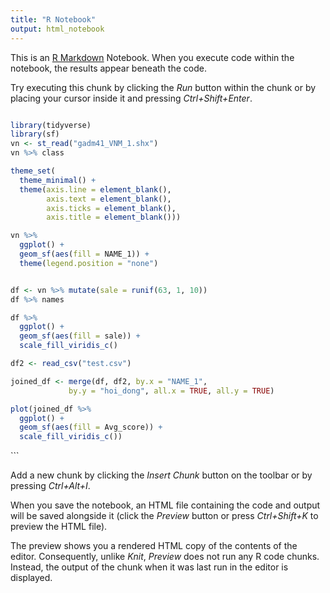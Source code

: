 ---
title: "R Notebook"
output: html_notebook
---

This is an [R Markdown](http://rmarkdown.rstudio.com) Notebook. When you execute code within the notebook, the results appear beneath the code. 

Try executing this chunk by clicking the *Run* button within the chunk or by placing your cursor inside it and pressing *Ctrl+Shift+Enter*. 

```{r}
```


```{r}
library(tidyverse)
library(sf)
vn <- st_read("gadm41_VNM_1.shx")
vn %>% class
```


```{r}
theme_set(
  theme_minimal() +
  theme(axis.line = element_blank(), 
        axis.text = element_blank(),
        axis.ticks = element_blank(), 
        axis.title = element_blank()))

vn %>% 
  ggplot() +
  geom_sf(aes(fill = NAME_1)) +
  theme(legend.position = "none")
```


```{r}
```


```{r}
df <- vn %>% mutate(sale = runif(63, 1, 10))
df %>% names
```
```{r}
df %>% 
  ggplot() +
  geom_sf(aes(fill = sale)) +
  scale_fill_viridis_c()

```

```{r}
df2 <- read_csv("test.csv")
```

```{r}
joined_df <- merge(df, df2, by.x = "NAME_1", 
             by.y = "hoi_dong", all.x = TRUE, all.y = TRUE)
```



```{r}
plot(joined_df %>% 
  ggplot() +
  geom_sf(aes(fill = Avg_score)) +
  scale_fill_viridis_c())
```
```

Add a new chunk by clicking the *Insert Chunk* button on the toolbar or by pressing *Ctrl+Alt+I*.

When you save the notebook, an HTML file containing the code and output will be saved alongside it (click the *Preview* button or press *Ctrl+Shift+K* to preview the HTML file).

The preview shows you a rendered HTML copy of the contents of the editor. Consequently, unlike *Knit*, *Preview* does not run any R code chunks. Instead, the output of the chunk when it was last run in the editor is displayed.
